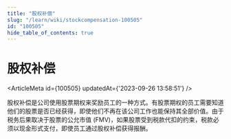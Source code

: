 ```yaml
---
title: "股权补偿"
slug: "/learn/wiki/stockcompensation-100505"
id: "100505"
hide_table_of_contents: true
---
```



# 股权补偿

<ArticleMeta id={100505} updatedAt={'2023-09-26 13:58:51'} />
<div className='border-solid border-b border-t-0 my-4 border-[var(--ifm-color-gray-300)]' />

股权补偿是公司使用股票期权来奖励员工的一种方式。有股票期权的员工需要知道他们的股票是否已经获得，即使他们不再在该公司工作也能保持其全部价值。由于税务后果取决于股票的公允市值 (FMV)，如果股票受到税款代扣的约束，税款必须以现金形式支付，即使员工通过股权补偿获得报酬。
